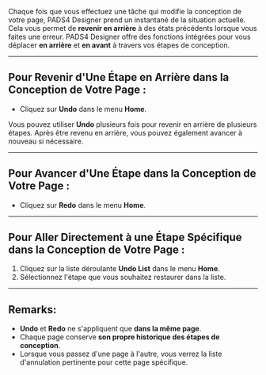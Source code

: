 Chaque fois que vous effectuez une tâche qui modifie la conception de votre page, PADS4 Designer prend un instantané de la situation actuelle. Cela vous permet de **revenir en arrière** à des états précédents lorsque vous faites une erreur. PADS4 Designer offre des fonctions intégrées pour vous déplacer **en arrière** et **en avant** à travers vos étapes de conception.

***

## Pour Revenir d'Une Étape en Arrière dans la Conception de Votre Page :

* Cliquez sur **Undo** dans le menu **Home**.

Vous pouvez utiliser **Undo** plusieurs fois pour revenir en arrière de plusieurs étapes. Après être revenu en arrière, vous pouvez également avancer à nouveau si nécessaire.

***

## Pour Avancer d'Une Étape dans la Conception de Votre Page :

* Cliquez sur **Redo** dans le menu **Home**.

***

## Pour Aller Directement à une Étape Spécifique dans la Conception de Votre Page :

1. Cliquez sur la liste déroulante **Undo List** dans le menu **Home**.
2. Sélectionnez l'étape que vous souhaitez restaurer dans la liste.

***

## Remarks:

* **Undo** et **Redo** ne s'appliquent que **dans la même page**.
* Chaque page conserve **son propre historique des étapes de conception**.
* Lorsque vous passez d'une page à l'autre, vous verrez la liste d'annulation pertinente pour cette page spécifique.
